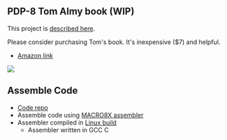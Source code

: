 == PDP-8 Tom Almy book (WIP) ==

This project is [https://hackaday.io/project/179357-pdp-8-fpga described here].

Please consider purchasing Tom's book. It's inexpensive ($7) and helpful.

* [https://www.amazon.com/PDP-8-Class-Project-Resoling-Machine-ebook/dp/B07KY5RCJ7/ Amazon link]

<img src="https://raw.githubusercontent.com/douggilliland/Retro-Computers/master/PDP-8/PDP8_Book(Almy)/Almy_Book_Cover.png"></img>

== Assemble Code ==

* [https://github.com/douggilliland/Linux-68k/tree/master/pdp8 Code repo]
* Assemble code using [https://github.com/douggilliland/Retro-Computers/tree/master/PDP-8/PDP8_Book(Almy)/PDP8_Tools MACRO8X assembler]
* Assembler compiled in [https://github.com/douggilliland/Linux-68k/tree/master/pdp8 Linux build]
** Assembler written in GCC C
